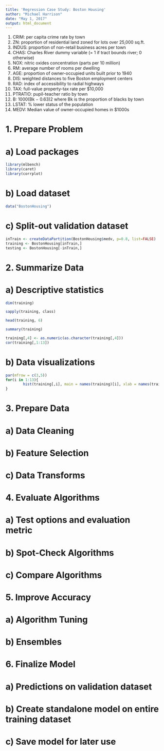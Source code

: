 ```yaml
---
title: 'Regression Case Study: Boston Housing'
author: "Michael Harrison"
date: "May 1, 2017"
output: html_document
---
```



1. CRIM: per capita crime rate by town
2. ZN: proportion of residential land zoned for lots over 25,000 sq.ft.
3. INDUS: proportion of non-retail business acres per town
4. CHAS: Charles River dummy variable (= 1 if tract bounds river; 0 otherwise) 
5. NOX: nitric oxides concentration (parts per 10 million)
6. RM: average number of rooms per dwelling
7. AGE: proportion of owner-occupied units built prior to 1940
8. DIS: weighted distances to five Boston employment centers
9. RAD: index of accessibility to radial highways
10. TAX: full-value property-tax rate per $10,000
11. PTRATIO: pupil-teacher ratio by town
12. B: 1000(Bk − 0.63)2 where Bk is the proportion of blacks by town 
13. LSTAT: % lower status of the population
14. MEDV: Median value of owner-occupied homes in $1000s

# 1. Prepare Problem
# a) Load packages
```r
library(mlbench)
library(caret)
library(corrplot)
```

# b) Load dataset
```r
data("BostonHousing")
```

# c) Split-out validation dataset
```r
inTrain <- createDataPartition(BostonHousing$medv, p=0.8, list=FALSE)
training <- BostonHousing[inTrain,]
testing <- BostonHousing[-inTrain,]
```

# 2. Summarize Data
# a) Descriptive statistics
```r
dim(training)
```
```r
sapply(training, class)
```

```r
head(training, 6)
```
```r
summary(training)
```

```r
training[,4] <- as.numeric(as.character(training[,4]))
cor(training[,1:13])
```

# b) Data visualizations

```r
par(mfrow = c(3,5))
for(i in 1:13){
        hist(training[,i], main = names(training)[i], xlab = names(training)[i])
}

```

# 3. Prepare Data
# a) Data Cleaning
# b) Feature Selection
# c) Data Transforms

# 4. Evaluate Algorithms
# a) Test options and evaluation metric
# b) Spot-Check Algorithms
# c) Compare Algorithms

# 5. Improve Accuracy
# a) Algorithm Tuning
# b) Ensembles

# 6. Finalize Model
# a) Predictions on validation dataset
# b) Create standalone model on entire training dataset
# c) Save model for later use